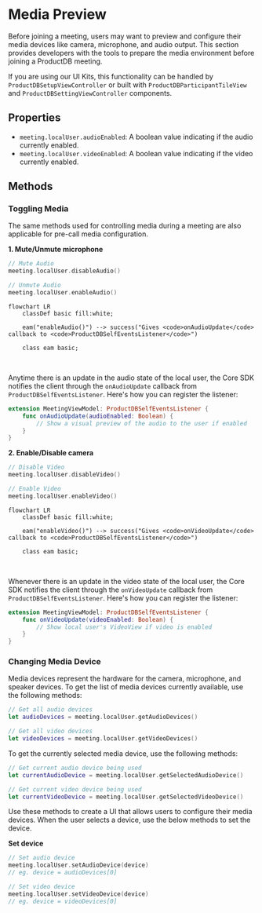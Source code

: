 # Media Preview

Before joining a meeting, users may want to preview and configure their media devices like camera, microphone, and audio output.
This section provides developers with the tools to prepare the media environment before joining a ProductDB meeting.

If you are using our UI Kits, this functionality can be handled by `ProductDBSetupViewController` or built with `ProductDBParticipantTileView`
and `ProductDBSettingViewController` components.

## Properties

- `meeting.localUser.audioEnabled`: A <span className="tag-orange">boolean</span> value indicating if the audio currently enabled.
- `meeting.localUser.videoEnabled`: A <span className="tag-orange">boolean</span> value indicating if the video currently enabled.

## Methods

### Toggling Media

The same methods used for controlling media during a meeting are also applicable for pre-call media configuration.

**1. Mute/Unmute microphone**

```swift
// Mute Audio
meeting.localUser.disableAudio()

// Unmute Audio
meeting.localUser.enableAudio()
```

```mermaid
flowchart LR
    classDef basic fill:white;

    eam("enableAudio()") --> success("Gives <code>onAudioUpdate</code> callback to <code>ProductDBSelfEventsListener</code>")

    class eam basic;
```

<br />

Anytime there is an update in the audio state of the local user, the Core SDK notifies the client through the `onAudioUpdate` callback
from `ProductDBSelfEventsListener`. Here's how you can register the listener:

```swift
extension MeetingViewModel: ProductDBSelfEventsListener {
    func onAudioUpdate(audioEnabled: Boolean) {
        // Show a visual preview of the audio to the user if enabled
    }
}
```

**2. Enable/Disable camera**

```swift
// Disable Video
meeting.localUser.disableVideo()

// Enable Video
meeting.localUser.enableVideo()
```

```mermaid
flowchart LR
    classDef basic fill:white;

    eam("enableVideo()") --> success("Gives <code>onVideoUpdate</code> callback to <code>ProductDBSelfEventsListener</code>")

    class eam basic;
```

<br />

Whenever there is an update in the video state of the local user, the Core SDK notifies the client through the `onVideoUpdate` callback
from `ProductDBSelfEventsListener`. Here's how you can register the listener:

```swift
extension MeetingViewModel: ProductDBSelfEventsListener {
    func onVideoUpdate(videoEnabled: Boolean) {
        // Show local user's VideoView if video is enabled
    }
}
```

### Changing Media Device

Media devices represent the hardware for the camera, microphone, and speaker devices. To get the list of media devices currently
available, use the following methods:

```swift
// Get all audio devices
let audioDevices = meeting.localUser.getAudioDevices()

// Get all video devices
let videoDevices = meeting.localUser.getVideoDevices()
```

To get the currently selected media device, use the following methods:

```swift
// Get current audio device being used
let currentAudioDevice = meeting.localUser.getSelectedAudioDevice()

// Get current video device being used
let currentVideoDevice = meeting.localUser.getSelectedVideoDevice()
```

Use these methods to create a UI that allows users to configure their media devices. When the user selects a device, use the below methods to set the device.

**Set device**

```swift
// Set audio device
meeting.localUser.setAudioDevice(device)
// eg. device = audioDevices[0]

// Set video device
meeting.localUser.setVideoDevice(device)
// eg. device = videoDevices[0]
```

